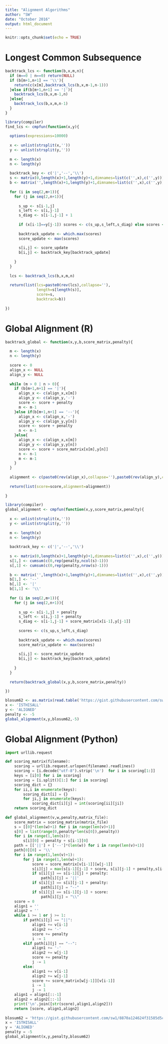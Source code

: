 ```yaml
---
title: "Alignment Algorithms"
author: "SW"
date: "October 2016"
output: html_document
---
```


```r
knitr::opts_chunk$set(echo = TRUE)
```

# Longest Common Subsequence

```r
backtrack_lcs <- function(b,x,m,n){
  if (m==0 | n==0) return(NULL)
  if (b[m+1,n+1] == '\\'){
    return(c(x[m],backtrack_lcs(b,x,m-1,n-1)))
  }else if(b[m+1,n+1] == '|'){
    backtrack_lcs(b,x,m-1,n)
  }else{
    backtrack_lcs(b,x,m,n-1)
  }
}

library(compiler)
find_lcs <- cmpfun(function(x,y){
  
  options(expressions=10000)
  
  x <- unlist(strsplit(x,''))
  y <- unlist(strsplit(y,''))
  
  m <- length(x)
  n <- length(y)
  
  backtrack_key <- c('|','--','\\')
  s <- matrix(0,length(x)+1,length(y)+1,dimnames=list(c('',x),c('',y)))
  b <- matrix('',length(x)+1,length(y)+1,dimnames=list(c('',x),c('',y)))
  
  for (i in seq(2,m+1)){
    for (j in seq(2,n+1)){
      
      s_up <- s[i-1,j]
      s_left <- s[i,j-1]
      s_diag <- s[i-1,j-1] + 1
      
      if (x[i-1]==y[j-1]) scores <- c(s_up,s_left,s_diag) else scores <- c(s_up,s_left)
      
      backtrack_update <- which.max(scores)
      score_update <- max(scores)
      
      s[i,j] <- score_update
      b[i,j] <- backtrack_key[backtrack_update]
      
    }
  }
  
  lcs <- backtrack_lcs(b,x,m,n)
  
  return(list(lcs=paste0(rev(lcs),collapse=''),
              length=s[length(s)],
              score=s,
              backtrack=b))
  
})
```

# Global Alignment (R)

```r
backtrack_global <- function(x,y,b,score_matrix,penalty){
  
  m <- length(x)
  n <- length(y)
  
  score <- 0
  align_x <- NULL
  align_y <- NULL
  
  while (m > 0 | n > 0){
    if (b[m+1,n+1] == '|'){
      align_x <- c(align_x,x[m])
      align_y <- c(align_y,'-')
      score <- score + penalty
      m <- m-1
    }else if(b[m+1,n+1] == '--'){
      align_x <- c(align_x,'-')
      align_y <- c(align_y,y[n])
      score <- score + penalty
      n <- n-1
    }else{
      align_x <- c(align_x,x[m]) 
      align_y <- c(align_y,y[n])
      score <- score + score_matrix[x[m],y[n]]
      n <- n-1
      m <- m-1
    }
  }
  
  alignment <- c(paste0(rev(align_x),collapse=''),paste0(rev(align_y),collapse=''))
  
  return(list(score=score,alignment=alignment))
  
}

library(compiler)
global_alignment <- cmpfun(function(x,y,score_matrix,penalty){
  
  x <- unlist(strsplit(x,''))
  y <- unlist(strsplit(y,''))
  
  m <- length(x)
  n <- length(y)
  
  backtrack_key <- c('|','--','\\')
  
  s <- matrix(0,length(x)+1,length(y)+1,dimnames=list(c('',x),c('',y)))
  s[1,] <- cumsum(c(0,rep(penalty,ncol(s)-1)))
  s[,1] <- cumsum(c(0,rep(penalty,nrow(s)-1)))
  
  b <- matrix('',length(x)+1,length(y)+1,dimnames=list(c('',x),c('',y)))
  b[1,] <- '--'
  b[,1] <- '|'
  b[1,1] <- '\\'
  
  for (i in seq(2,m+1)){
    for (j in seq(2,n+1)){
      
      s_up <- s[i-1,j] + penalty
      s_left <- s[i,j-1] + penalty
      s_diag <- s[i-1,j-1] + score_matrix[x[i-1],y[j-1]]
      
      scores <- c(s_up,s_left,s_diag) 
      
      backtrack_update <- which.max(scores)
      score_matrix_update <- max(scores)
      
      s[i,j] <- score_matrix_update
      b[i,j] <- backtrack_key[backtrack_update]
      
    }
  }
  
  return(backtrack_global(x,y,b,score_matrix,penalty))
  
})
```
```r
blosum62 <- as.matrix(read.table('https://gist.githubusercontent.com/sw1/8870a124624f31585d5c15be72fcfc21/raw/34c4a34ce49d58b595c3fb2dc77b89a5b6a9b0af/blosum62.dat'))
x <- 'ISTHISALL'
y <- 'ALIGNED'
penalty <- -5
global_alignment(x,y,blosum62,-5)
```

# Global Alignment (Python)

```python
import urllib.request

def scoring_matrix(filename):
    scoring = urllib.request.urlopen(filename).readlines()
    scoring = [i.decode("utf-8").strip('\n')  for i in scoring[1:]]
    keys = [i[0] for i in scoring]
    scoring = [i.split()[1:] for i in scoring]
    scoring_dict = {}
    for ii,i in enumerate(keys):
        scoring_dict[i] = {}
        for ji,j in enumerate(keys):
            scoring_dict[i][j] = int(scoring[ii][ji])
    return scoring_dict
    
def global_alignment(v,w,penalty,matrix_file):
    score_matrix = scoring_matrix(matrix_file)
    s = [[0]*(len(w)+1) for i in range(len(v)+1)]
    s[0] = list(range(0,penalty*len(s[0]),penalty))
    for i in range(1,len(s)):
        s[i][0] = penalty + s[i-1][0]
    path = [['||'] + ['--']*(len(w)) for i in range(len(v)+1)]
    path[0][0] = '\\'
    for i in range(1,len(v)+1):
        for j in range(1,len(w)+1):
            score = score_matrix[v[i-1]][w[j-1]]
            s[i][j] = max(s[i-1][j-1] + score, s[i][j-1] + penalty,s[i-1][j] + penalty)
            if s[i][j] == s[i-1][j] + penalty:
                path[i][j] = '||'
            if s[i][j] == s[i][j-1] + penalty:
                path[i][j] = "--"
            if s[i][j] == s[i-1][j-1] + score:
                path[i][j] = "\\"
    score = 0
    align1 = ''
    align2 = ''
    while i >= 1 or j >= 1:
        if path[i][j] == "||":
            align1 += v[i-1]
            align2 += '-'
            score += penalty
            i -= 1
        elif path[i][j] == "--":
            align1 += '-'
            align2 += w[j-1]
            score += penalty
            j -= 1
        else:
            align1 += v[i-1]
            align2 += w[j-1]
            score += score_matrix[w[j-1]][v[i-1]]
            i -= 1
            j -= 1
    align1 = align1[::-1]
    align2 = align2[::-1]
    print('\n'.join([str(score),align1,align2]))
    return [score, align1,align2]
    
blosum62 = 'https://gist.githubusercontent.com/sw1/8870a124624f31585d5c15be72fcfc21/raw/34c4a34ce49d58b595c3fb2dc77b89a5b6a9b0af/blosum62.dat'
x = 'ISTHISALL'
y = 'ALIGNED'
penalty = -5
global_alignment(x,y,penalty,blosum62)
```